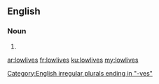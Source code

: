 ==English==

===Noun===
{{head|en|noun plural form}}

# {{plural of|lowlife|lang=en}}

[[Category:English irregular plurals ending in "-ves"]]

[[ar:lowlives]]
[[fr:lowlives]]
[[ku:lowlives]]
[[my:lowlives]]